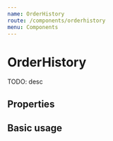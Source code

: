 ```yaml
---
name: OrderHistory
route: /components/orderhistory
menu: Components
---
```




# OrderHistory

TODO: desc

## Properties

<Props of={OrderHistoryComp} />

## Basic usage

<Playground>
  <OrderHistory
    orders={[
      {
        pair: "EOS/USDt",
        priceAverage: "6",
        price: 6,
        status: "fully.filled",
        flags: 0,
        mtsTif: {},
        typePrev: {},
        type: "LIMIT",
        originalAmount: -3,
        amount: 0,
        mtsUpdate: 1574072954517,
        mtsCreate: 1574072954517,
        symbol: "EOS.USDT",
        clientId: 1574071834104,
        groupId: {},
        id: "85",
        placed: 1574072954517,
      },
      {
        pair: "BTC/USDt",
        priceAverage: 0,
        price: 2,
        status: "user",
        flags: 0,
        mtsTif: {},
        typePrev: {},
        type: "LIMIT",
        originalAmount: 5,
        amount: 5,
        mtsUpdate: 1574072401518,
        mtsCreate: 1574072401518,
        symbol: "EOS.USDT",
        clientId: 1574071578909,
        groupId: {},
        id: "18446744073709551531",
        placed: 1574072401518,
      },
      {
        pair: "BTC/USD",
        priceAverage: "6",
        price: 6,
        status: "fully.filled",
        flags: 0,
        mtsTif: {},
        typePrev: {},
        type: "LIMIT",
        originalAmount: 1,
        amount: 0,
        mtsUpdate: 1574071835512,
        mtsCreate: 1574071835512,
        symbol: "EOS.USDT",
        clientId: 1574071362894,
        groupId: {},
        id: "18446744073709551534",
        placed: 1574071835512,
      },
    ]}
  />
</Playground>
